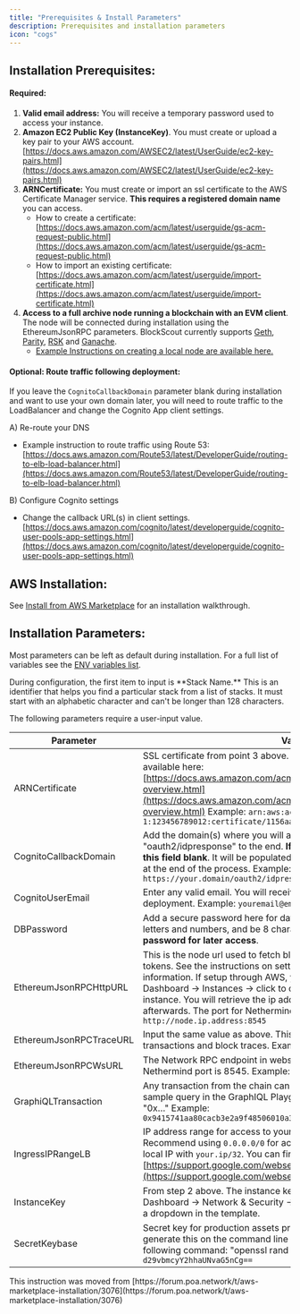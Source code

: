 ```yaml
---
title: "Prerequisites & Install Parameters"
description: Prerequisites and installation parameters
icon: "cogs"
---
```


## Installation Prerequisites:

#### Required:

1. **Valid email address:** You will receive a temporary password used to access your instance.
2. **Amazon EC2 Public Key (InstanceKey)**. You must create or upload a key pair to your AWS account. [https://docs.aws.amazon.com/AWSEC2/latest/UserGuide/ec2-key-pairs.html](https://docs.aws.amazon.com/AWSEC2/latest/UserGuide/ec2-key-pairs.html)
3. **ARNCertificate:** You must create or import an ssl certificate to the AWS Certificate Manager service. **This requires a registered domain name** you can access.
   * How to create a certificate: [https://docs.aws.amazon.com/acm/latest/userguide/gs-acm-request-public.html](https://docs.aws.amazon.com/acm/latest/userguide/gs-acm-request-public.html)
   * How to import an existing certificate: [https://docs.aws.amazon.com/acm/latest/userguide/import-certificate.html](https://docs.aws.amazon.com/acm/latest/userguide/import-certificate.html)
4. **Access to a full archive node running a blockchain with an EVM client**. The node will be connected during installation using the EthereumJsonRPC parameters. BlockScout currently supports [Geth](https://ethereum.gitbooks.io/frontier-guide/getting_a_client.html), [Parity](https://wiki.parity.io/Setup), [RSK](https://github.com/rsksmart/rskj/wiki/Install-RskJ-and-join-the-RSK-Wasabi-Mainnet) and [Ganache](https://www.trufflesuite.com/docs/ganache/quickstart).
   * [Example Instructions on creating a local node are available here.](/setup/deployment/ansible-deployment/aws-marketplace/aws-ec2-archive-node-setup)

#### Optional: Route traffic following deployment:

If you leave the `CognitoCallbackDomain` parameter blank during installation and want to use your own domain later, you will need to route traffic to the LoadBalancer and change the Cognito App client settings.

A) Re-route your DNS

* Example instruction to route traffic using Route 53: [https://docs.aws.amazon.com/Route53/latest/DeveloperGuide/routing-to-elb-load-balancer.html](https://docs.aws.amazon.com/Route53/latest/DeveloperGuide/routing-to-elb-load-balancer.html)

B) Configure Cognito settings

* Change the callback URL(s) in client settings. [https://docs.aws.amazon.com/cognito/latest/developerguide/cognito-user-pools-app-settings.html](https://docs.aws.amazon.com/cognito/latest/developerguide/cognito-user-pools-app-settings.html)

## AWS Installation:

See [Install from AWS Marketplace](/setup/deployment/ansible-deployment/aws-marketplace/install-from-aws-marketplace) for an installation walkthrough.

## Installation Parameters:

Most parameters can be left as default during installation. For a full list of variables see the [ENV variables list](/setup/env-variables).

<Info>
During configuration, the first item to input is **Stack Name.** This is an identifier that helps you find a particular stack from a list of stacks. It must start with an alphabetic character and can't be longer than 128 characters.

</Info>

The following parameters require a user-input value.

| Parameter               | Value                                                                                                                                                                                                                                                                                                                                                                                                                         |
| ----------------------- | ----------------------------------------------------------------------------------------------------------------------------------------------------------------------------------------------------------------------------------------------------------------------------------------------------------------------------------------------------------------------------------------------------------------------------- |
| ARNCertificate          | SSL certificate from point 3 above. More information on certificates is available here: [https://docs.aws.amazon.com/acm/latest/userguide/acm-overview.html](https://docs.aws.amazon.com/acm/latest/userguide/acm-overview.html) Example: `arn:aws:acm:us-east-1:123456789012:certificate/1156aa0c-daa3-4cb1-af6d-6f16202ebf2c`                                                                                               |
| CognitoCallbackDomain   | Add the domain(s) where you will access BlockScout and append "oauth2/idpresponse" to the end. **If you do not have a domain, leave this field blank**. It will be populated with the LoadBalancerDNS created at the end of the process. Example: `https://your.domain/oauth2/idpresponse`                                                                                                                                   |
| CognitoUserEmail        | Enter any valid email. You will receive a temporary password here after deployment. Example: `youremail@email.com`                                                                                                                                                                                                                                                                                                            |
| DBPassword              | Add a secure password here for database access. Must contain only letters and numbers, and be 8 characters or more. **Record this password for later access**.                                                                                                                                                                                                                                                                |
| EthereumJsonRPCHttpURL  | This is the node url used to fetch blocks, transactions, receipts & tokens. See the instructions on setting up a node on AWS for more information. If setup through AWS, you can find the address in EC2 Dashboard -> Instances -> click to corresponding archive node instance. You will retrieve the ip address and add the port number afterwards. The port for Nethermind is 8545. Example: `http://node.ip.address:8545` |
| EthereumJsonRPCTraceURL | Input the same value as above. This is used to fetch internal transactions and block traces. Example: `http://node.ip.address:8545`                                                                                                                                                                                                                                                                                           |
| EthereumJsonRPCWsURL    | The Network RPC endpoint in websocket mode. The default Nethermind port is 8545. Example: `ws://localhost:8545`                                                                                                                                                                                                                                                                                                               |
| GraphiQLTransaction     | Any transaction from the chain can be used. This hash provides a sample query in the GraphIQL Playground and always begins with "0x…" Example: `0x9415741aa80cacb3e2a9f48506010a3f31fddc7e7a00421381b4e4679d5eba20`                                                                                                                                                                                                           |
| IngressIPRangeLB        | IP address range for access to your LoadBalancer instance. Recommend using `0.0.0.0/0` for access from all IPs, or specify your local IP with `your.ip/32`. You can find your ip here: [https://support.google.com/websearch/answer/1696588](https://support.google.com/websearch/answer/1696588)                                                                                                                             |
| InstanceKey             | From step 2 above. The instance key name is located at EC2 Dashboard -> Network & Security -> Key Pairs. It should be available as a dropdown in the template.                                                                                                                                                                                                                                                                |
| SecretKeybase           | Secret key for production assets protection in base64. You can generate this on the command line of your local machine using the following command: "openssl rand -base64 16" Example: `d29vbmcyY2hhaUNvaG5nCg==`                                                                                                                                                                                                             |

<Tip>
This instruction was moved from [https://forum.poa.network/t/aws-marketplace-installation/3076](https://forum.poa.network/t/aws-marketplace-installation/3076)

</Tip>


